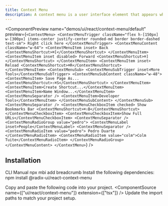 ```yaml
---
title: Context Menu
description: A context menu is a user interface element that appears when the user interacts with a trigger element, such as a right-click or a long press.
---
```


<ComponentPreview
  name="demos/ui/react/context-menu/default"
  preview={`<ContextMenu>
    <ContextMenuTrigger className="flex h-[150px] w-[300px] items-center justify-center rounded-md border border-dashed text-sm">
        Right click here
    </ContextMenuTrigger>
    <ContextMenuContent className="w-64">
        <ContextMenuItem inset>
        Back
        <ContextMenuShortcut>⌘[</ContextMenuShortcut>
    </ContextMenuItem>
    <ContextMenuItem inset disabled>
        Forward
        <ContextMenuShortcut>⌘]</ContextMenuShortcut>
    </ContextMenuItem>
    <ContextMenuItem inset>
        Reload
        <ContextMenuShortcut>⌘R</ContextMenuShortcut>
    </ContextMenuItem>
        <ContextMenuSub>
            <ContextMenuSubTrigger inset>More Tools</ContextMenuSubTrigger>
            <ContextMenuSubContent className="w-48">
                <ContextMenuItem>
                    Save Page As...
                    <ContextMenuShortcut>⇧⌘S</ContextMenuShortcut>
                </ContextMenuItem>
                <ContextMenuItem>Create Shortcut...</ContextMenuItem>
                <ContextMenuItem>Name Window...</ContextMenuItem>
                <ContextMenuSeparator />
                <ContextMenuItem>Developer Tools</ContextMenuItem>
            </ContextMenuSubContent>
        </ContextMenuSub>
        <ContextMenuSeparator />
        <ContextMenuCheckboxItem checked>
            Show Bookmarks Bar
        <ContextMenuShortcut>⌘⇧B</ContextMenuShortcut>
        </ContextMenuCheckboxItem>
        <ContextMenuCheckboxItem>Show Full URLs</ContextMenuCheckboxItem>
        <ContextMenuSeparator />
        <ContextMenuRadioGroup value="pedro">
        <ContextMenuLabel inset>People</ContextMenuLabel>
        <ContextMenuSeparator />
        <ContextMenuRadioItem value="pedro">
            Pedro Duarte
        </ContextMenuRadioItem>
        <ContextMenuRadioItem value="colm">Colm Tuite</ContextMenuRadioItem>
        </ContextMenuRadioGroup>
    </ContextMenuContent>
</ContextMenu>`}
/>

## Installation

<Tabs defaultValue="cli">
<TabsList>
<TabsTrigger value="cli">
CLI
</TabsTrigger>
<TabsTrigger value="manual">  
Manual
</TabsTrigger>
</TabsList>

<TabsContent value="cli">
<Bash>
<BashCommand>npx</BashCommand> mbi add breadcrumb
</Bash>
</TabsContent>

<TabsContent value="manual">
<Steps>
<Step>Install the following dependencies:</Step>

<Bash>
<BashCommand>npm </BashCommand>install @radix-ui/react-context-menu
</Bash>

  <Step>Copy and paste the following code into your project.</Step>
  <ComponentSource name={["ui/react/context-menu"]} extension={["tsx"]} />
  <Step>Update the import paths to match your project setup.</Step>
</Steps>
</TabsContent>
</Tabs>
